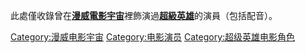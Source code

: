 此處僅收錄曾在'''[[漫威電影宇宙|漫威電影宇宙]]'''裡飾演過'''[[超級英雄|超級英雄]]'''的演員（包括配音）。

[[Category:漫威电影宇宙|Category:漫威电影宇宙]]
[[Category:电影演员|Category:电影演员]]
[[Category:超级英雄电影角色|Category:超级英雄电影角色]]